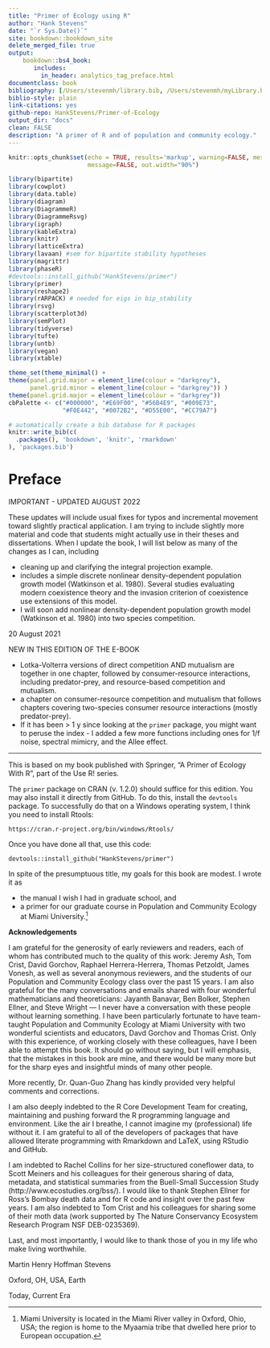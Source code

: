 ```yaml
---
title: "Primer of Ecology using R"
author: "Hank Stevens"
date: "`r Sys.Date()`"
site: bookdown::bookdown_site
delete_merged_file: true
output:
    bookdown::bs4_book:
       includes:
         in_header: analytics_tag_preface.html
documentclass: book
bibliography: [/Users/stevenmh/library.bib, /Users/stevenmh/myLibrary.bib, book.bib, packages.bib]
biblio-style: plain
link-citations: yes
github-repo: HankStevens/Primer-of-Ecology
output_dir: "docs"
clean: FALSE
description: "A primer of R and of population and community ecology."
---
```


```r
knitr::opts_chunk$set(echo = TRUE, results='markup', warning=FALSE, message=FALSE, fig.path = "figs/", knitr.graphics.auto_pdf = TRUE,
                      message=FALSE, out.width="90%")

library(bipartite)
library(cowplot)
library(data.table)
library(diagram)
library(DiagrammeR)
library(DiagrammeRsvg)
library(igraph)
library(kableExtra)
library(knitr)
library(latticeExtra)
library(lavaan) #sem for bipartite stability hypotheses
library(magrittr)
library(phaseR)
#devtools::install_github("HankStevens/primer")
library(primer)
library(reshape2)
library(rARPACK) # needed for eigs in bip_stability
library(rsvg)
library(scatterplot3d)
library(semPlot)
library(tidyverse)
library(tufte)
library(untb)
library(vegan)
library(xtable)

theme_set(theme_minimal() + 
theme(panel.grid.major = element_line(colour = "darkgrey"),
      panel.grid.minor = element_line(colour = "darkgrey")) ) 
theme(panel.grid.major = element_line(colour = "darkgrey"))
cbPalette <- c("#000000", "#E69F00", "#56B4E9", "#009E73", 
               "#F0E442", "#0072B2", "#D55E00", "#CC79A7")
```

```r
# automatically create a bib database for R packages
knitr::write_bib(c(
  .packages(), 'bookdown', 'knitr', 'rmarkdown'
), 'packages.bib')
```


# Preface {-}

IMPORTANT - UPDATED AUGUST 2022 

These updates will include usual fixes for typos and incremental movement toward slightly practical application. I am trying to include slightly more material and code that students might actually use in their theses and dissertations. When I update the book, I will list below as many of the changes as I can, including

* cleaning up and clarifying the integral projection example.
* includes a simple discrete nonlinear density-dependent population growth model (Watkinson et al. 1980). Several studies evaluating modern coexistence theory and the invasion criterion of coexistence use extensions of this model.
* I will soon add nonlinear density-dependent population growth model (Watkinson et al. 1980) into two species competition.

20 August 2021

NEW IN THIS EDITION OF THE E-BOOK 

* Lotka-Volterra versions of direct competition AND mutualism are together in one chapter, followed by consumer-resource interactions, including predator-prey, and resource-based competition and mutualism.
* a chapter on consumer-resource competition and mutualism that follows chapters covering two-species consumer resource interactions (mostly predator-prey). 
* If it has been > 1 y since looking at the `primer` package, you might want to peruse the index - I added a few more functions including ones for 1/f noise, spectral mimicry, and the Allee effect.

------
This is based on my book published with Springer, "A Primer of Ecology With R", part of the Use R! series.

The `primer` package on CRAN (v. 1.2.0) should suffice for this edition. You may also install it directly from GitHub. To do this, install the `devtools` package. To successfully do that on a Windows operating system, I think you need to install Rtools:

`https://cran.r-project.org/bin/windows/Rtools/`


Once you have done all that, use this code:

```
devtools::install_github("HankStevens/primer")
```

In spite of the presumptuous title, my goals for this book are modest. I wrote it as 

* the manual I wish I had in graduate school, and
* a primer for our graduate course in Population and Community Ecology at Miami University.^[Miami University is located in the Miami River valley in Oxford, Ohio, USA; the region is home to the Myaamia tribe that dwelled here prior to European occupation.]

**Acknowledgements**

I am grateful for the generosity of early reviewers and readers, each of whom has contributed much to the quality of this work: Jeremy Ash, Tom Crist, David Gorchov, Raphael Herrera-Herrera, Thomas Petzoldt, James Vonesh, as well as several anonymous reviewers, and the students of our Population and Community Ecology class over the past 15 years. I am also grateful for the many conversations and emails shared with four wonderful mathematicians and theoreticians: Jayanth Banavar, Ben Bolker, Stephen Ellner, and Steve Wright --- I never have a conversation with these people without learning something. I have been particularly fortunate to have team-taught Population and Community Ecology at Miami University with two wonderful scientists and educators, Davd Gorchov and Thomas Crist. Only with this experience, of working closely with these colleagues, have I been able to attempt this book. It should go without saying, but I will emphasis, that the mistakes in this book are mine, and there would be many more but for the sharp eyes and insightful minds of many other people.

More recently, Dr. Quan-Guo Zhang has kindly provided very helpful comments and corrections.

I am also deeply indebted to the R Core Development Team for creating, maintaining and pushing forward the R programming language and environment. Like the air I breathe, I cannot imagine my (professional) life without it. I am grateful to all of the developers of packages that have allowed literate programming with Rmarkdown and LaTeX, using RStudio and GitHub. 

I am indebted to Rachel Collins for her size-structured coneflower data, to Scott Meiners and his colleagues for their generous sharing of data, metadata, and statistical summaries from the Buell-Small Succession Study (http://www.ecostudies.org/bss/). I would like to thank Stephen Ellner for Ross's Bombay death data and for R code and insight over the past few years.  I am also indebted to Tom Crist and his colleagues for sharing some of their moth data (work supported by The Nature Conservancy Ecosystem Research Program
NSF DEB-0235369).

Last, and most importantly, I would like to thank those of you in my life who make living worthwhile.

Martin Henry Hoffman Stevens

Oxford, OH, USA, Earth

Today, Current Era



